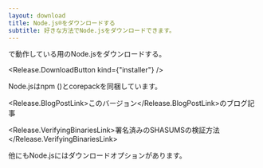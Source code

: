 ```yaml
---
layout: download
title: Node.js®をダウンロードする
subtitle: 好きな方法でNode.jsをダウンロードできます。
---
```


<section>
  <Release.BitnessDropdown />で動作している<Release.OperatingSystemDropdown exclude={["LINUX"]} />用のNode.js<Release.VersionDropdown />をダウンロードする。

  <Release.DownloadButton kind={"installer"} />
</section>

<section>
  Node.jsは<LinkWithArrow href="https://npmjs.com">npm</LinkWithArrow> (<Release.NpmVersion />)とcorepackを同梱しています。

  <Release.BlogPostLink>このバージョン</Release.BlogPostLink>のブログ記事

  <Release.VerifyingBinariesLink>署名済みのSHASUMSの検証方法</Release.VerifyingBinariesLink>

  他にもNode.jsには<LinkWithArrow href="https://nodejs.org/dist/">ダウンロードオプション</LinkWithArrow>があります。
</section>
